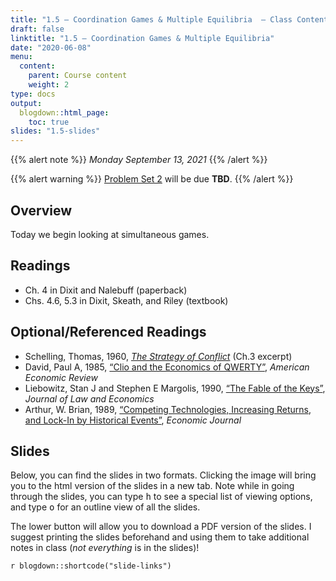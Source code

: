 ```yaml
---
title: "1.5 — Coordination Games & Multiple Equilibria  — Class Content"
draft: false
linktitle: "1.5 — Coordination Games & Multiple Equilibria"
date: "2020-06-08"
menu:
  content:
    parent: Course content
    weight: 2
type: docs
output:
  blogdown::html_page:
    toc: true
slides: "1.5-slides"
---
```


{{% alert note %}}
*Monday September 13, 2021*
{{% /alert %}}

{{% alert warning %}}
[Problem Set 2](/assignments/02-problem-set) will be due **TBD**. 
{{% /alert %}}

## <i class="fas fa-info-circle fa-lg"></i> Overview

Today we begin looking at simultaneous games.

## <i class="fas fa-book-reader fa-lg"></i> Readings

- <i class="fas fa-book"></i> Ch. 4 in Dixit and Nalebuff (paperback)
- <i class="fas fa-book"></i> Chs. 4.6, 5.3 in Dixit, Skeath, and Riley (textbook)

## Optional/Referenced Readings

- <i class="fas fa-book"></i> Schelling, Thomas, 1960, [*The Strategy of Conflict*](/readings/Schelling-1960-Ch3.pdf) (Ch.3 excerpt)
- <i class="fas fa-file-pdf"></i> David, Paul A, 1985, ["Clio and the Economics of QWERTY"](/readings/David-1985.pdf), *American Economic Review* 
- <i class="fas fa-file-pdf"></i> Liebowitz, Stan J and Stephen E Margolis, 1990, ["The Fable of the Keys"](/readings/Leibowitz-Margolis-1990.pdf), *Journal of Law and Economics*
- <i class="fas fa-file-pdf"></i> Arthur, W. Brian, 1989, ["Competing Technologies, Increasing Returns, and Lock-In by Historical Events"](/readings/Arthur-1989.pdf), *Economic Journal*

## <i class="fas fa-chalkboard-teacher"></i> Slides

Below, you can find the slides in two formats. Clicking the image will bring you to the html version of the slides in a new tab. Note while in going through the slides, you can type <kbd>h</kbd> to see a special list of viewing options, and type <kbd>o</kbd> for an outline view of all the slides.

The lower button will allow you to download a PDF version of the slides. I suggest printing the slides beforehand and using them to take additional notes in class (*not everything* is in the slides)!

`r blogdown::shortcode("slide-links")`